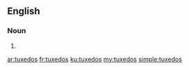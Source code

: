 ==English==

===Noun===
{{head|en|plural}}

# {{plural of|tuxedo|lang=en|nocat=1}}

[[ar:tuxedos]]
[[fr:tuxedos]]
[[ku:tuxedos]]
[[my:tuxedos]]
[[simple:tuxedos]]